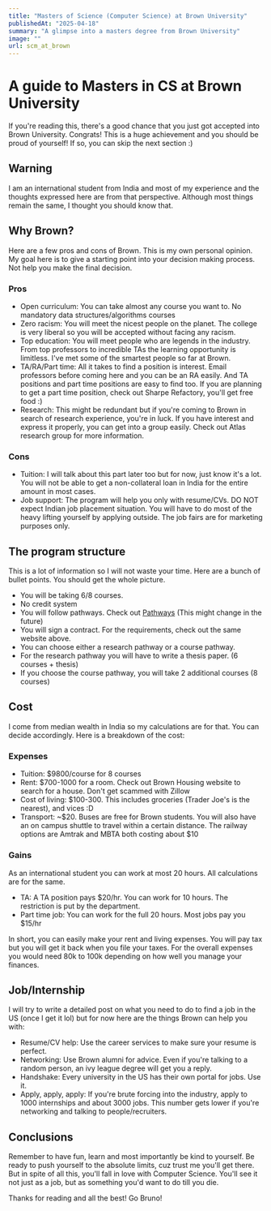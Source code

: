 ```yaml
---
title: "Masters of Science (Computer Science) at Brown University"
publishedAt: "2025-04-18"
summary: "A glimpse into a masters degree from Brown University"
image: ""
url: scm_at_brown
---
```


# A guide to Masters in CS at Brown University

If you're reading this, there's a good chance that you just got accepted into Brown University. Congrats! This is a huge achievement and you should be proud of yourself! If so, you can skip the next section :)

## Warning

I am an international student from India and most of my experience and the thoughts expressed here are from that perspective. Although most things remain the same, I thought you should know that.

## Why Brown?

Here are a few pros and cons of Brown. This is my own personal opinion. My goal here is to give a starting point into your decision making process. Not help you make the final decision.

### Pros
- Open curriculum: You can take almost any course you want to. No mandatory data structures/algorithms courses
- Zero racism: You will meet the nicest people on the planet. The college is very liberal so you will be accepted without facing any racism.
- Top education: You will meet people who are legends in the industry. From top professors to incredible TAs the learning opportunity is limitless. I've met some of the smartest people so far at Brown.
- TA/RA/Part time: All it takes to find a position is interest. Email professors before coming here and you can be an RA easily. And TA positions and part time positions are easy to find too. If you are planning to get a part time position, check out Sharpe Refactory, you'll get free food :)
- Research: This might be redundant but if you're coming to Brown in search of research experience, you're in luck. If you have interest and express it properly, you can get into a group easily. Check out Atlas research group for more information.

### Cons
- Tuition: I will talk about this part later too but for now, just know it's a lot. You will not be able to get a non-collateral loan in India for the entire amount in most cases.
- Job support: The program will help you only with resume/CVs. DO NOT expect Indian job placement situation. You will have to do most of the heavy lifting yourself by applying outside. The job fairs are for marketing purposes only.

## The program structure

This is a lot of information so I will not waste your time. Here are a bunch of bullet points. You should get the whole picture.

- You will be taking 6/8 courses. 
- No credit system
- You will follow pathways. Check out [Pathways](https://cs.brown.edu/degrees/undergrad/concentrating-in-cs/concentration-requirements-2020/pathways-for-undergraduate-and-masters-students/) (This might change in the future)
- You will sign a contract. For the requirements, check out the same website above.
- You can choose either a research pathway or a course pathway. 
- For the research pathway you will have to write a thesis paper. (6 courses + thesis)
- If you choose the course pathway, you will take 2 additional courses (8 courses)

## Cost

I come from median wealth in India so my calculations are for that. You can decide accordingly. 
Here is a breakdown of the cost:

### Expenses
- Tuition: $9800/course for 8 courses
- Rent: $700-1000 for a room. Check out Brown Housing website to search for a house. Don't get scammed with Zillow
- Cost of living: $100-300. This includes groceries (Trader Joe's is the nearest), and vices :D
- Transport: ~$20. Buses are free for Brown students. You will also have an on campus shuttle to travel within a certain distance. The railway options are Amtrak and MBTA both costing about $10

### Gains

As an international student you can work at most 20 hours. All calculations are for the same.
- TA: A TA position pays $20/hr. You can work for 10 hours. The restriction is put by the department.
- Part time job: You can work for the full 20 hours. Most jobs pay you $15/hr

In short, you can easily make your rent and living expenses. You will pay tax but you will get it back when you file your taxes. 
For the overall expenses you would need 80k to 100k depending on how well you manage your finances.

## Job/Internship

I will try to write a detailed post on what you need to do to find a job in the US (once I get it lol) but for now here are the things Brown can help you with:

- Resume/CV help: Use the career services to make sure your resume is perfect.
- Networking: Use Brown alumni for advice. Even if you're talking to a random person, an ivy league degree will get you a reply. 
- Handshake: Every university in the US has their own portal for jobs. Use it.
- Apply, apply, apply: If you're brute forcing into the industry, apply to 1000 internships and about 3000 jobs. This number gets lower if you're networking and talking to people/recruiters.

## Conclusions

Remember to have fun, learn and most importantly be kind to yourself. Be ready to push yourself to the absolute limits, cuz trust me you'll get there. But in spite of all this, you'll fall in love with Computer Science. You'll see it not just as a job, but as something you'd want to do till you die. 

Thanks for reading and all the best! Go Bruno!
